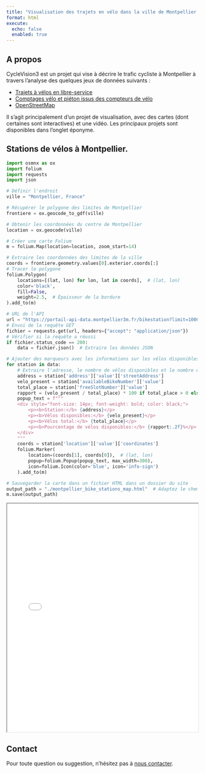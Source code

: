```yaml
---
title: "Visualisation des trajets en vélo dans la ville de Montpellier."
format: html
execute:
  echo: false
  enabled: true
---
```

## A propos

CycleVision3 est un projet qui vise à décrire le trafic cycliste à Montpellier à travers l'analyse des quelques jeux de données suivants : 

- [Trajets à vélos en libre-service](https://data.montpellier3m.fr/dataset/courses-des-velos-velomagg-de-montpellier-mediterranee-metropole)
- [Comptages vélo et piéton issus des compteurs de vélo](https://data.montpellier3m.fr/dataset/comptages-velo-et-pieton-issus-des-compteurs-de-velo)
- [OpenStreetMap](https://www.openstreetmap.org/#map=6/46.45/2.21)
  
Il s'agit principalement d'un projet de visualisation, avec des cartes (dont certaines sont interactives) et une vidéo. Les principaux projets sont disponibles dans l'onglet éponyme. 


## Stations de vélos à Montpellier.

```python
import osmnx as ox
import folium
import requests
import json

# Définir l'endroit
ville = "Montpellier, France"

# Récupérer le polygone des limites de Montpellier
frontiere = ox.geocode_to_gdf(ville)

# Obtenir les coordonnées du centre de Montpellier
location = ox.geocode(ville)

# Créer une carte Folium
m = folium.Map(location=location, zoom_start=14)

# Extraire les coordonnées des limites de la ville
coords = frontiere.geometry.values[0].exterior.coords[:]
# Tracer le polygone
folium.Polygon(
    locations=[(lat, lon) for lon, lat in coords],  # (lat, lon)
    color='black',
    fill=False,
    weight=2.5,  # Épaisseur de la bordure
).add_to(m)

# URL de l'API
url = "https://portail-api-data.montpellier3m.fr/bikestation?limit=1000"
# Envoi de la requête GET
fichier = requests.get(url, headers={"accept": "application/json"})
# Vérifier si la requête a réussi
if fichier.status_code == 200:
    data = fichier.json()  # Extraire les données JSON

# Ajouter des marqueurs avec les informations sur les vélos disponibles dans le popup
for station in data:
    # Extraire l'adresse, le nombre de vélos disponibles et le nombre de places libres
    address = station['address']['value']['streetAddress']
    velo_present = station['availableBikeNumber']['value']
    total_place = station['freeSlotNumber']['value']
    rapport = (velo_present / total_place) * 100 if total_place > 0 else 0
    popup_text = f"""
    <div style="font-size: 14px; font-weight: bold; color: black;">
        <p><b>Station:</b> {address}</p>
        <p><b>Vélos disponibles:</b> {velo_present}</p>
        <p><b>Vélos total:</b> {total_place}</p>
        <p><b>Pourcentage de vélos disponibles:</b> {rapport:.2f}%</p>
    </div>
    """
    coords = station['location']['value']['coordinates']
    folium.Marker(
        location=(coords[1], coords[0]),  # (lat, lon)
        popup=folium.Popup(popup_text, max_width=300),
        icon=folium.Icon(color='blue', icon='info-sign')
    ).add_to(m)

# Sauvegarder la carte dans un fichier HTML dans un dossier du site
output_path = "./montpellier_bike_stations_map.html"  # Adaptez le chemin si nécessaire
m.save(output_path)
```

<iframe src="montpellier_bike_stations_map.html" width="100%" height="600"></iframe>


## Contact

Pour toute question ou suggestion, n'hésitez pas à [nous contacter](auteurs.qmd).